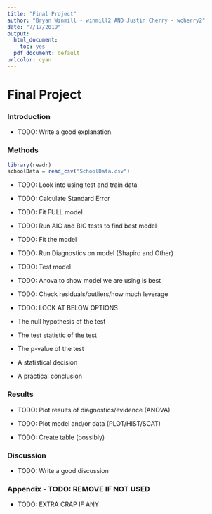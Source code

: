 ---
title: "Final Project"
author: "Bryan Winmill - winmill2 AND Justin Cherry - wcherry2"
date: "7/17/2019"
output:
  html_document: 
    toc: yes
  pdf_document: default
urlcolor: cyan
---

# Final Project


### Introduction

- TODO: Write a good explanation.

### Methods

```{r}
library(readr)
schoolData = read_csv("SchoolData.csv")
```

- TODO: Look into using test and train data

- TODO: Calculate Standard Error

- TODO: Fit FULL model

- TODO: Run AIC and BIC tests to find best model

- TODO: Fit the model

- TODO: Run Diagnostics on model (Shapiro and Other)

- TODO: Test model

- TODO: Anova to show model we are using is best

- TODO: Check residuals/outliers/how much leverage

- TODO: LOOK AT BELOW OPTIONS
- The null hypothesis of the test
- The test statistic of the test
- The p-value of the test
- A statistical decision
- A practical conclusion

### Results

- TODO: Plot results of diagnostics/evidence (ANOVA)

- TODO: Plot model and/or data (PLOT/HIST/SCAT)

- TODO: Create table (possibly)

### Discussion

- TODO: Write a good discussion

### Appendix - TODO: REMOVE IF NOT USED

- TODO: EXTRA CRAP IF ANY


